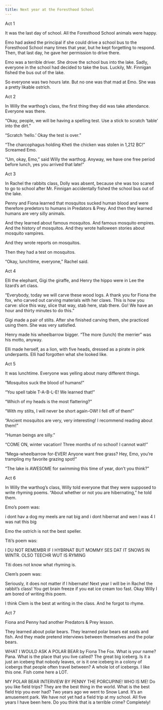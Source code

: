 ```yaml
---
title: Next year at the Foresthood School
---
```


Act 1

It was the last day of school. All the Foresthood School animals were happy.

Emo had asked the principal if she could drive a school bus to the Foresthood School many times that year, but he kept forgetting to respond. Then, that last day, he gave her permission to drive there.

Emo was a terrible driver. She drove the school bus into the lake. Sadly, everyone in the school had decided to take the bus. Luckily, Mr. Finnigan fished the bus out of the lake.

So everyone was two hours late. But no one was that mad at Emo. She was a pretty likable ostrich.

Act 2

In Willy the warthog’s class, the first thing they did was take attendance. Everyone was there.

“Okay, people, we will be having a spelling test. Use a stick to scratch ‘table’ into the dirt.”

“Scratch ‘hello.’ Okay the test is over.”

“The charcophagus holding Kheti the chicken was stolen in 1,212 BC!” Screamed Emo.

“Um, okay, Emo,” said Willy the warthog. Anyway, we have one free period before lunch, yes you arrived that late!”

Act 3

In Rachel the rabbits class, Dolly was absent, because she was too scared to go to school after Mr. Finnigan accidentally fished the school bus out of the lake.

Penny and Fiona learned that mosquitos sucked human blood and were therefore predetors to humans in Predators & Prey. And then they learned humans are very silly animals.

And they learned about famous mosquitos. And famous mosquito empires. And the history of mosquitos. And they wrote halloween stories about mosquito vampires.

And they wrote reports on mosquitos.

Then they had a test on mosquitos.

“Okay, lunchtime, everyone,” Rachel said.

Act 4

Elli the elephant, Gigi the giraffe, and Henry the hippo were in Lee the lizard’s art class.

“Everybody, today we will carve these wood logs. A thank you for Fiona the fox, who carved out carving materials with her claws. This is how you carve: slice this way, slice that way, stab here, stab there. Go! We have an hour and thirty minutes to do this.”

Gigi made a pair of stilts. After she finished carving them, she practiced using them. She was very satisfied.

Henry made his wheelbarrow bigger. “The more (lunch) the merrier” was his motto, anyway.

Elli made herself, as a lion, with five heads, dressed as a pirate in pink underpants. Elli had forgotten what she looked like.

Act 5

It was lunchtime. Everyone was yelling about many different things.

“Mosquitos suck the blood of humans!”

“You spell table T-A-B-L-E! We learned that!”

“Which of my heads is the most flattering?”

“With my stilts, I will never be short again-OW! I fell off of them!”

“Ancient mosquitos are very, very interesting! I recommend reading about them!”

“Human beings are silly.”

“COME ON, winter vacation! Three months of no school!  I cannot wait!”

“Mega-wheelbarrow for-EVER! Anyone want free grass? Hey, Emo, you’re trampling my favorite grazing spot!”

“The lake is AWESOME for swimming this time of year, don’t you think?”

Act 6

In Willy the warthog’s class, Willy told everyone that they were supposed to write rhyming poems. “About whether or not you are hibernating,” he told them.

Emo’s poem was:

i dont hav a dog                                                                                                                                                                            my meels are nat big                                                                                                                                                                and i dont hibernat                                                                                                                                                                        and wen I was 4 I was nat this big

Emo the ostrich is not the best speller.

Titi’s poem was:

I DU NOT REMEMBR                                                                                                                                                                 IF I HYBRNAT                                                                                                                                                                             BUT MOMMY SES DAT IT SNOWS IN WINTR.                                                                                                                        OLSO TEECHR WUT IS RYMING

Titi does not know what rhyming is.

Clem’s poem was:

Seriously, it does not matter if I hibernate!                                                                                                                                 Next year I will be in Rachel the rabbit’s class!                                                                                                                          You get brain freeze if you eat ice cream too fast.                                                                                                                      Okay Willy I am bored of writing this poem.

I think Clem is the best at writing in the class. And he forgot to rhyme.

Act 7

Fiona and Penny had another Predators & Prey lesson.

They learned about polar bears. They learned polar bears eat seals and fish. And they made pretend interviews between themselves and the polar bears. 

WHAT I WOULD ASK A POLAR BEAR by Fiona The Fox.                                                                                                                 What is your name?                                                                                                                                                                                Pana.                                                                                                                                                                                    What is the place that you live called?                                                                                                                                       The great big iceberg.                                                                                                                                                                  Is it a just an iceberg that nobody leaves, or is it one iceberg in a colony of icebergs that people often travel between?           A whole lot of icebergs. I like this one. Fish come here a LOT. 

MY POLAR BEAR INTERVIEW BY PENNY THE PORCUPINE! WHO IS ME!                                                                                                                        Do you like field trips?                                                                                                                                                              They are the best thing in the world.                                                                                                                                               What is the best field trip you ever had?                                                                                                                                    Two years ago we went to Snow Land. It’s an amusement park.                                                                                                   We have not yet had a field trip at my school. All five years I have been here. Do you think that is a terrible crime?                Completely!                                                                                                                                                                                                                                                                        
